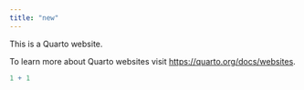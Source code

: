 ```yaml
---
title: "new"
---
```


This is a Quarto website.

To learn more about Quarto websites visit <https://quarto.org/docs/websites>.

```r
1 + 1
```

